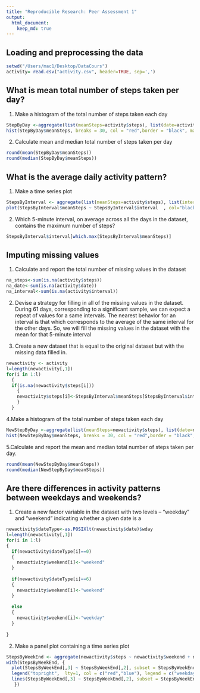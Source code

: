 ```yaml
---
title: "Reproducible Research: Peer Assessment 1"
output: 
  html_document:
    keep_md: true
---
```

## Loading and preprocessing the data
```r
setwd("/Users/mac1/Desktop/DataCours")
activity= read.csv("activity.csv", header=TRUE, sep=',')
```

## What is mean total number of steps taken per day?
1. Make a histogram of the total number of steps taken each day
```r
StepByDay <-aggregate(list(meanSteps=activity$steps), list(date=activity$date), sum, na.rm=TRUE)
hist(StepByDay$meanSteps, breaks = 30, col = "red",border = "black", main="Mean total number of steps taken per day", xlab ="Total steps per day", ylab ="Number of day with this total steps area", xlim=c(0,25000))
```

2. Calculate mean and median total number of steps taken per day
```r
round(mean(StepByDay$meanSteps))
round(median(StepByDay$meanSteps))
```

## What is the average daily activity pattern?
1. Make a time series plot
```r
StepsByInterval <- aggregate(list(meanSteps=activity$steps), list(interval=activity$interval), mean, na.rm=TRUE)
plot(StepsByInterval$meanSteps ~ StepsByInterval$interval  , col="black", main=" Average daily activity pattern", xlab='Interval during a day',  ylab="Mean of number of steps", type='l')
```

2. Which 5-minute interval, on average across all the days in the dataset, contains the maximum number of steps?
```r
StepsByInterval$interval[which.max(StepsByInterval$meanSteps)]
```


## Imputing missing values
1. Calculate and report the total number of missing values in the dataset
```r
na_steps<-sum(is.na(activity$steps))
na_date<-sum(is.na(activity$date))
na_interval<-sum(is.na(activity$interval))
```

2. Devise a strategy for filling in all of the missing values in the dataset.  
During 61 days, corresponding to a significant sample, we can expect a repeat of values for a same intervals. 
The nearest behavior for an interval is that which corresponds to the average of the same interval for the other days.
So, we will fill the missing values in the dataset with  the mean for that 5-minute interval

3. Create a new dataset that is equal to the original dataset but with the missing data filled in.

```r
newactivity <- activity
l=length(newactivity[,1])
for(i in 1:l)
  { 
  if(is.na(newactivity$steps[i]))
    {
    newactivity$steps[i]<-StepsByInterval$meanSteps[StepsByInterval$interval==newactivity$interval[i]]
    }
  }
```

4.Make a histogram of the total number of steps taken each day
```r
NewStepByDay <-aggregate(list(meanSteps=newactivity$steps), list(date=newactivity$date), sum, na.rm=TRUE)
hist(NewStepByDay$meanSteps, breaks = 30, col = "red",border = "black", main="Mean total number of steps taken per day", xlab ="Total steps per day", ylab ="Number of day with this total steps area", xlim=c(0,25000))
```

5.Calculate and report the mean and median total number of steps taken per day.

```r
round(mean(NewStepByDay$meanSteps))
round(median(NewStepByDay$meanSteps))
```

## Are there differences in activity patterns between weekdays and weekends?
1. Create a new factor variable in the dataset with two levels – “weekday” and “weekend” indicating whether a given date is a 

```r
newactivity$dateType<-as.POSIXlt(newactivity$date)$wday
l=length(newactivity[,1])
for(i in 1:l)
{ 
  if(newactivity$dateType[i]==0)
  {
    newactivity$weekend[i]<-"weekend"
  }
  
  if(newactivity$dateType[i]==6)
  {
    newactivity$weekend[i]<-"weekend"
  }
  
  else
  {
    newactivity$weekend[i]<-"weekday"
  }
  
}
```

2. Make a panel plot containing a time series plot

```r
StepsByWeekEnd <- aggregate(newactivity$steps ~ newactivity$weekend + newactivity$interval,newactivity, mean)
with(StepsByWeekEnd, {
  plot(StepsByWeekEnd[,3] ~ StepsByWeekEnd[,2], subset = StepsByWeekEnd[,1]== "weekend" , col="blue", main=" Average daily activity pattern", xlab='Interval during a day',  ylab="Mean of number of steps", type='l')
  legend("topright",  lty=1, col = c("red","blue"), legend = c("weekday activity", "weekend activity"), bty='n')
  lines(StepsByWeekEnd[,3] ~ StepsByWeekEnd[,2], subset = StepsByWeekEnd[,1]== "weekday" , col="red",  type='l')
   })
```
